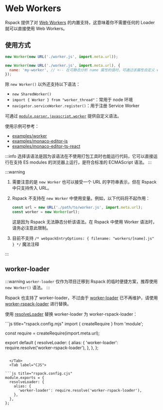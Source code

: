 
<WebpackLicense from="https://webpack.docschina.org/guides/web-workers/" />

# Web Workers

Rspack 提供了对 [Web Workers](https://developer.mozilla.org/zh-CN/docs/Web/API/Web_Workers_API/Using_web_workers) 的内置支持，这意味着你不需要任何的 Loader 就可以直接使用 Web Workers。

## 使用方式

```js
new Worker(new URL('./worker.js', import.meta.url));
```

```js
new Worker(new URL('./worker.js', import.meta.url), {
  name: 'my-worker', // <-- 在可静态分析 name 属性的值时，可通过该属性自定义 worker 的 chunk name，用于替换最终 chunk 文件生成时 [name] 占位符
});
```

除 `new Worker()` 以外还支持以下语法：

- `new SharedWorker()`
- `import { Worker } from "worker_thread"`：常用于 node 环境
- `navigator.serviceWorker.register()`：用于注册 Service Worker

可通过 [`module.parser.javascript.worker`](/config/module#moduleparserjavascriptworker) 提供自定义语法。

使用示例可参考：

- [examples/worker](https://github.com/rspack-contrib/rstack-examples/tree/main/rspack/worker)
- [examples/monaco-editor-js](https://github.com/rspack-contrib/rstack-examples/tree/main/rspack/monaco-editor-js)
- [examples/monaco-editor-ts-react](https://github.com/rspack-contrib/rstack-examples/tree/main/rspack/monaco-editor-ts-react)

:::info
选择该语法是因为该语法在不使用打包工具时也能运行代码，它可以直接运行在支持 ES modules 的浏览器上运行，是符合标准的 ECMAScript 语法。
:::

:::warning

1. 需要注意的是 `new Worker` 也可以接受一个 URL 的字符串表示，但在 Rspack 中只支持传入 URL。
2. Rspack 不支持在 `new Worker` 中使用变量。例如，以下代码将不起作用：

   ```js
   const url = new URL('./path/to/worker.js', import.meta.url);
   const worker = new Worker(url);
   ```

   这是因为 Rspack 无法静态分析该语法。在 Rspack 中使用 Worker 语法时，请务必注意此限制。

3. 目前不支持 `/* webpackEntryOptions: { filename: "workers/[name].js" } */` 魔法注释

:::

## worker-loader

:::warning
`worker-loader` 仅作为项目迁移到 Rspack 的临时便捷方案，推荐使用 `new Worker()` 语法。
:::

Rspack 也支持了 worker-loader，不过由于 [worker-loader](https://github.com/webpack-contrib/worker-loader) 已不再维护，请使用 [worker-rspack-loader](https://github.com/rspack-contrib/worker-rspack-loader) 进行替换。

使用 [resolveLoader](/config/resolve-loader) 替换 worker-loader 为 worker-rspack-loader：

<Tabs>
  <Tab label="ESM">
```js title="rspack.config.mjs"
import { createRequire } from 'module';

const require = createRequire(import.meta.url);

export default {
  resolveLoader: {
    alias: {
      'worker-loader': require.resolve('worker-rspack-loader'),
    },
  },
};
```

  </Tab>
  <Tab label="CJS">

```js title="rspack.config.cjs"
module.exports = {
  resolveLoader: {
    alias: {
      'worker-loader': require.resolve('worker-rspack-loader'),
    },
  },
};
```

  </Tab>
</Tabs>
